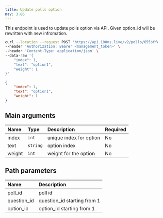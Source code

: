 ```yaml
---
title: Update polls option
nav: 3.86
---
```


This endpoint is used to update polls option via API. Given option_id will be rewritten with new infromation.

<PostRequest title="https://api.100ms.live/v2/polls/<poll_id>/questions/<question_id>/options/<option_id>" />

<Request id="req-0">

```bash
curl --location --request POST 'https://api.100ms.live/v2/polls/655bffeecd34739a72637305/questions/1/options/1' \
--header 'Authorization: Bearer <management_token>' \
--header 'Content-Type: application/json' \
--data-raw '{
    "index": 1,
    "text": "option1",
    "weight": 1
}'
```

</Request>

<ResponseBox id="res-0" status="200 OK">

```json
{
    "index": 1,
    "text": "option1",
    "weight": 1
}
```

</ResponseBox>

## Main arguments

| Name    | Type     | Description                                                      | Required |
| :------ | :------- | :-------------------------------------------------------------- |  :------- |
| index | `int`    | unique index for option       | No       |
| text   | `string` | option index               | No       |
| weight  | `int` | weight for the option           | No       |

## Path parameters

| Name               | Description                                                                                   |
| :-----------------  |:------- |
| poll_id <br/>         | poll id       |
| question_id <br/>        | question_id starting from 1    |
| option_id <br/>     | option_id starting from 1       |


